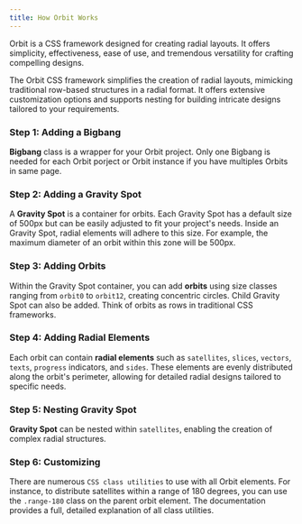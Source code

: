 ```yaml
---
title: How Orbit Works
---
```

Orbit is a CSS framework designed for creating radial layouts. It offers simplicity, effectiveness, ease of use, and tremendous versatility for crafting compelling designs.

The Orbit CSS framework simplifies the creation of radial layouts, mimicking traditional row-based structures in a radial format. It offers extensive customization options and supports nesting for building intricate designs tailored to your requirements.

### Step 1: Adding a Bigbang
**Bigbang** class is a wrapper for your Orbit project. Only one Bigbang is needed for each Orbit porject or Orbit instance if you have multiples Orbits in same page. 

### Step 2: Adding a Gravity Spot
A **Gravity Spot** is a container for orbits. Each Gravity Spot has a default size of 500px but can be easily adjusted to fit your project's needs. Inside an Gravity Spot, radial elements will adhere to this size. For example, the maximum diameter of an orbit within this zone will be 500px.

### Step 3: Adding Orbits
Within the Gravity Spot container, you can add **orbits** using size classes ranging from `orbit0` to `orbit12`, creating concentric circles. Child Gravity Spot can also be added. Think of orbits as rows in traditional CSS frameworks.

### Step 4: Adding Radial Elements
Each orbit can contain **radial elements** such as `satellites`, `slices`, `vectors`, `texts`, `progress` indicators, and `sides`. These elements are evenly distributed along the orbit's perimeter, allowing for detailed radial designs tailored to specific needs.

### Step 5: Nesting Gravity Spot
**Gravity Spot** can be nested within `satellites`, enabling the creation of complex radial structures.

### Step 6: Customizing
There are numerous `CSS class utilities` to use with all Orbit elements. For instance, to distribute satellites within a range of 180 degrees, you can use the `.range-180` class on the parent orbit element. The documentation provides a full, detailed explanation of all class utilities.


